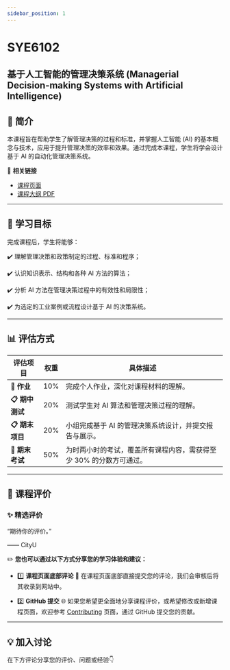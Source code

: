 ```yaml
---
sidebar_position: 1
---
```


# SYE6102
## 基于人工智能的管理决策系统 (Managerial Decision-making Systems with Artificial Intelligence)

## **📘 简介**
本课程旨在帮助学生了解管理决策的过程和标准，并掌握人工智能 (AI) 的基本概念与技术，应用于提升管理决策的效率和效果。通过完成本课程，学生将学会设计基于 AI 的自动化管理决策系统。

🔗 **相关链接**
- [课程页面](https://www.cityu.edu.hk/catalogue/pg/202526/course/SYE6102.htm)
- [课程大纲 PDF](https://www.cityu.edu.hk/catalogue/pg/202526/course/SYE6102.pdf)

---

## **🎯 学习目标**

完成课程后，学生将能够：

✔️ 理解管理决策和政策制定的过程、标准和程序；

✔️ 认识知识表示、结构和各种 AI 方法的算法；

✔️ 分析 AI 方法在管理决策过程中的有效性和局限性；

✔️ 为选定的工业案例或流程设计基于 AI 的决策系统。

---

## **📊 评估方式**

| **评估项目**           | **权重** | **具体描述**                                                                                       |
|-----------------------|---------|---------------------------------------------------------------------------------------------------|
| **📂 作业**             | 10%      | 完成个人作业，深化对课程材料的理解。                                                                 |
| **📋 期中测试**         | 20%      | 测试学生对 AI 算法和管理决策过程的理解。                                                             |
| **📋 期末项目**         | 20%      | 小组完成基于 AI 的管理决策系统设计，并提交报告与展示。                                                  |
| **📝 期末考试**         | 50%      | 为时两小时的考试，覆盖所有课程内容，需获得至少 30% 的分数方可通过。                                          |

---

## **💬 课程评价**

### ✨ **精选评价**
<div className={commentStyles.commentBox}>
    <p className={commentStyles.commentText}>
        “期待你的评价。”
    </p>
    <p className={commentStyles.commentAuthor}>—— CityU</p>
</div>

✏️ **您也可以通过以下方式分享您的学习体验和建议：**

- 1️⃣ **课程页面底部评论**
💬 在课程页面底部直接提交您的评论，我们会审核后将其收录到网站中。

- 2️⃣ **GitHub 提交**
🌐 如果您希望更全面地分享课程评价，或希望修改或新增课程页面，欢迎参考 [Contributing](/contributing) 页面，通过 GitHub 提交您的贡献。

---

## **💡 加入讨论**

在下方评论分享您的评价、问题或经验👇
<Utterances />